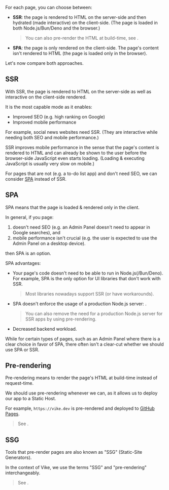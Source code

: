 
For each page, you can choose between:
 - **SSR**: the page is rendered to HTML on the server-side and then <Link href="/hydration">hydrated</Link> (made interactive) on the client-side. (The page is loaded in both Node.js/Bun/Deno and the browser.)
   > You can also pre-render the HTML at build-time, see <Link href="/pre-rendering" />.
 - **SPA**: the page is only rendered on the client-side. The page's content isn't rendered to HTML (the page is loaded only in the browser).

Let's now compare both approaches.

## SSR

With <Link href="/server-side-rendering">SSR</Link>, the page is rendered to HTML on the server-side <Link href="/hydration">as well as interactive</Link> on the client-side rendered.

It is the most capable mode as it enables:
 - Improved SEO (e.g. high ranking on Google)
 - Improved mobile performance

For example, social news websites need SSR. (They are interactive while needing both SEO and mobile performance.)

SSR improves mobile performance in the sense that the page's content is rendered to HTML and can already be shown to the user before the browser-side JavaScript even starts loading. (Loading & executing JavaScript is usually very slow on mobile.)

For pages that are not <Link text="content centric" href="/content-vs-interactive" /> (e.g. a to-do list app) and don't need SEO, we can consider [SPA](#spa) instead of SSR.


## SPA

SPA means that the page is loaded & rendered only in the client.

In general, if you page:
 1. doesn't need SEO (e.g. an Admin Panel doesn't need to appear in Google searches), and
 2. mobile performance isn't crucial (e.g. the user is expected to use the Admin Panel on a desktop device).

then SPA is an option.

SPA advantages:
 - Your page's code doesn't need to be able to run in Node.js(/Bun/Deno). For example, SPA is the only option for UI libraries that don't work with SSR.
   > Most libraries nowadays support SSR (or have workarounds).
 - SPA doesn't enforce the usage of a production Node.js server: <Link text="SPAs can be deployed to a static host" href="/pre-rendering#should-i-pre-render" />.
   > You can also remove the need for a production Node.js server for SSR apps by using pre-rendering.
 - Decreased backend workload.

While for certain types of pages, such as an Admin Panel where there is a clear choice in favor of SPA, there often isn't a clear-cut whether we should use SPA or SSR.


## Pre-rendering

Pre-rendering means to render the page's HTML at build-time instead of request-time.

We should use pre-rendering whenever we can, as it allows us to deploy our app to a Static Host.

For example, `https://vike.dev` is pre-rendered and deployed to [GitHub Pages](/github-pages).

> See <Link href="/pre-rendering" />.


## SSG

Tools that pre-render pages are also known as "SSG" (Static-Site Generators).

In the context of Vike, we use the terms "SSG" and "pre-rendering" interchangeably.

> See <Link href="/pre-rendering" />.
